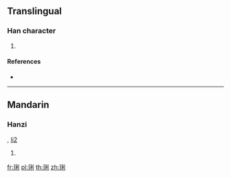 {{character info/new}}
{{also|璃}}
==Translingual==

===Han character===
{{Han char|rn=96|rad=玉|as=07|sn=11|four=12100|canj=MGHDN}}
# {{alternative form of|璃|lang=mul|sc=Hani}}

====References====
* {{Han ref|kx=0733.151|dkj=21028|hdz=21117.100|uh=740D|ud=29709|bh=B27C|bd=45692}}

----

==Mandarin==

===Hanzi===
{{cmn-hanzi|pin=[[lì]] ([[li4]])|wg=li<sup>4</sup>}}, [[li2]]
# {{defn|lang=cmn|sort=玉07}}

[[fr:琍]]
[[pl:琍]]
[[th:琍]]
[[zh:琍]]